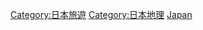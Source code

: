 {{Commonscat|Sightseeing spots of Japan}}

[[Category:日本旅遊|Category:日本旅遊]]
[[Category:日本地理|Category:日本地理]]
[[Category:亞洲各國旅遊景點|Japan]]